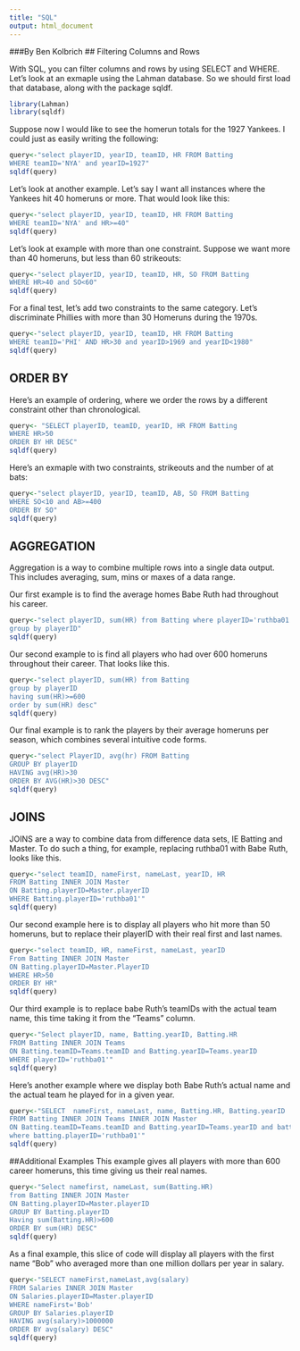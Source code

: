 ```yaml
---
title: "SQL"
output: html_document
---
```

###By Ben Kolbrich
## Filtering Columns and Rows

With SQL, you can filter columns and rows by using SELECT and WHERE. Let's look at an exmaple using the Lahman database. So we should first load that database, along with the package sqldf.

```r
library(Lahman)
library(sqldf)
```

Suppose now I would like to see the homerun totals for the 1927 Yankees. I could just as easily writing the following: 
```r
query<-"select playerID, yearID, teamID, HR FROM Batting
WHERE teamID='NYA' and yearID=1927"
sqldf(query)
```

Let's look at another example. Let's say I want all instances where the Yankees hit 40 homeruns or more. That would look like this:
```r
query<-"select playerID, yearID, teamID, HR FROM Batting
WHERE teamID='NYA' and HR>=40"
sqldf(query)
```

Let's look at example with more than one constraint. Suppose we want more than 40 homeruns, but less than 60 strikeouts:
```r
query<-"select playerID, yearID, teamID, HR, SO FROM Batting
WHERE HR>40 and SO<60"
sqldf(query)
```

For a final test, let's add two constraints to the same category. Let's discriminate Phillies with more than 30 Homeruns during the 1970s.
```r
query<-"select playerID, yearID, teamID, HR FROM Batting
WHERE teamID='PHI' AND HR>30 and yearID>1969 and yearID<1980"
sqldf(query)
```

## ORDER BY
Here's an example of ordering, where we order the rows by a different constraint other than chronological.
```r
query<- "SELECT playerID, teamID, yearID, HR FROM Batting
WHERE HR>50
ORDER BY HR DESC"
sqldf(query)
```

Here's an exmaple with two constraints, strikeouts and the number of at bats:
```r
query<-"select playerID, yearID, teamID, AB, SO FROM Batting
WHERE SO<10 and AB>=400
ORDER BY SO"
sqldf(query)
```


## AGGREGATION
Aggregation is a way to combine multiple rows into a single data output. This includes averaging, sum, mins or maxes of a data range.

Our first example is to find the average homes Babe Ruth had throughout his career.
```r
query<-"select playerID, sum(HR) from Batting where playerID='ruthba01'
group by playerID"
sqldf(query)
```

Our second example to is find all players who had over 600 homeruns throughout their career. That looks like this.
```r
query<-"select playerID, sum(HR) from Batting 
group by playerID 
having sum(HR)>=600
order by sum(HR) desc"
sqldf(query)
```


Our final example is to rank the players by their average homeruns per season, which combines several intuitive code forms.
```r
query<-"select PlayerID, avg(hr) FROM Batting
GROUP BY playerID
HAVING avg(HR)>30
ORDER BY AVG(HR)>30 DESC"
sqldf(query)
```


## JOINS

JOINS are a way to combine data from difference data sets, IE Batting and Master. To do such a thing, for example, replacing ruthba01 with Babe Ruth, looks like this.
```r
query<-"select teamID, nameFirst, nameLast, yearID, HR
FROM Batting INNER JOIN Master
ON Batting.playerID=Master.playerID
WHERE Batting.playerID='ruthba01'"
sqldf(query)
```

Our second example here is to display all players who hit more than 50 homeruns, but to replace their playerID with their real first and last names.
```r
query<-"select teamID, HR, nameFirst, nameLast, yearID
From Batting INNER JOIN Master
ON Batting.playerID=Master.PlayerID
WHERE HR>50
ORDER BY HR"
sqldf(query)
```


Our third example is to replace babe Ruth's teamIDs with the actual team name, this time taking it from the "Teams" column.
```r

query<-"Select playerID, name, Batting.yearID, Batting.HR
FROM Batting INNER JOIN Teams
ON Batting.teamID=Teams.teamID and Batting.yearID=Teams.yearID
WHERE playerID='ruthba01'"
sqldf(query)
```

Here's another example where we display both Babe Ruth's actual name and the actual team he played for in a given year.
```r
query<-"SELECT  nameFirst, nameLast, name, Batting.HR, Batting.yearID 
FROM Batting INNER JOIN Teams INNER JOIN Master
ON Batting.teamID=Teams.teamID and Batting.yearID=Teams.yearID and batting.playerID=Master.PlayerID
where batting.playerID='ruthba01'"
sqldf(query)

```

##Additional Examples
This example gives all players with more than 600 career homeruns, this time giving us their real names.
```r
query<-"Select namefirst, nameLast, sum(Batting.HR)
from Batting INNER JOIN Master
ON Batting.playerID=Master.playerID
GROUP BY Batting.playerID
Having sum(Batting.HR)>600
ORDER BY sum(HR) DESC"
sqldf(query)
```
As a final example, this slice of code will display all players with the first name "Bob" who averaged more than one million dollars per year in salary.

```r
query<-"SELECT nameFirst,nameLast,avg(salary)
FROM Salaries INNER JOIN Master
ON Salaries.playerID=Master.playerID
WHERE nameFirst='Bob'
GROUP BY Salaries.playerID
HAVING avg(salary)>1000000
ORDER BY avg(salary) DESC"
sqldf(query)
```
